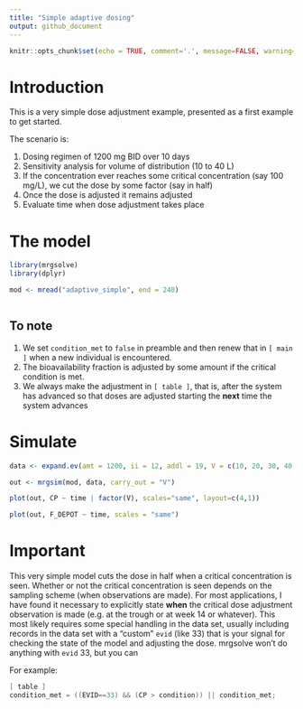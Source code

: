```yaml
---
title: "Simple adaptive dosing"
output: github_document
---
```


```r
knitr::opts_chunk$set(echo = TRUE, comment='.', message=FALSE, warning=FALSE)
```


# Introduction

This is a very simple dose adjustment example, presented as a first example 
to get started.  

The scenario is:

1. Dosing regimen of 1200 mg BID over 10 days
1. Sensitivity analysis for volume of distribution (10 to 40 L)
1. If the concentration ever reaches some critical concentration (say 100 mg/L), 
   we cut the dose by some factor (say in half)
1. Once the dose is adjusted it remains adjusted
1. Evaluate time when dose adjustment takes place

# The model

```r
library(mrgsolve)
library(dplyr)

mod <- mread("adaptive_simple", end = 240)
```


```c

```

## To note

1. We set `condition_met` to `false` in preamble and then renew that in 
   `[ main ]` when a new individual is encountered.
1. The bioavailability fraction is adjusted by some amount if the critical 
   condition is met.
1. We always make the adjustment in `[ table ]`, that is, after the system has
   advanced so that doses are adjusted starting the __next__ time the system 
   advances

# Simulate

```r
data <- expand.ev(amt = 1200, ii = 12, addl = 19, V = c(10, 20, 30, 40))

out <- mrgsim(mod, data, carry_out = "V")

plot(out, CP ~ time | factor(V), scales="same", layout=c(4,1))

```


```r
plot(out, F_DEPOT ~ time, scales = "same")
```


# Important

This very simple model cuts the dose in half when a critical concentration is 
seen.  Whether or not the critical concentration is seen depends on the sampling
scheme (when observations are made).  For most applications, I have found it 
necessary to explicitly state __when__ the critical dose adjustment observation 
is made (e.g. at the trough or at week 14 or whatever).  This most likely 
requires some special handling in the data set, usually including records
in the data set with a "custom" `evid` (like 33) that is your signal for 
checking the state of the model and adjusting the dose. mrgsolve won't do 
anything with `evid` 33, but you can

For example:

```c
[ table ]
condition_met = ((EVID==33) && (CP > condition)) || condition_met;
```

